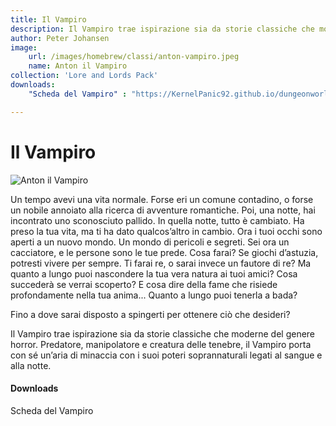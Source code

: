 ```yaml
---
title: Il Vampiro
description: Il Vampiro trae ispirazione sia da storie classiche che moderne del genere horror. Predatore, manipolatore e creatura delle tenebre, il Vampiro porta con sé un’aria di minaccia con i suoi poteri soprannaturali legati al sangue e alla notte.
author: Peter Johansen
image:
    url: /images/homebrew/classi/anton-vampiro.jpeg
    name: Anton il Vampiro
collection: 'Lore and Lords Pack'
downloads:
    "Scheda del Vampiro" : "https://KernelPanic92.github.io/dungeonworld-ita/classi/community/Peter%20Johansen/Lore%20and%20Lords%20Pack/vampiro.pdf"

---
```


# Il Vampiro

![Anton il Vampiro](/images/homebrew/classi/anton-vampiro.jpeg)

Un tempo avevi una vita normale. Forse eri un comune contadino, o forse un nobile annoiato alla ricerca di avventure romantiche. Poi, una notte, hai incontrato uno sconosciuto pallido. In quella notte, tutto è cambiato. Ha preso la tua vita, ma ti ha dato qualcos’altro in cambio.
Ora i tuoi occhi sono aperti a un nuovo mondo. Un mondo di pericoli e segreti. Sei ora un cacciatore, e le persone sono le tue prede. Cosa farai? Se giochi d’astuzia, potresti vivere per sempre. Ti farai re, o sarai invece un fautore di re? Ma quanto a lungo puoi nascondere la tua vera natura ai tuoi amici? Cosa succederà se verrai scoperto? E cosa dire della fame che risiede profondamente nella tua anima... Quanto a lungo puoi tenerla a bada?

Fino a dove sarai disposto a spingerti per ottenere ciò che desideri?

Il Vampiro trae ispirazione sia da storie classiche che moderne del genere horror. Predatore, manipolatore e creatura delle tenebre, il Vampiro porta con sé un’aria di minaccia con i suoi poteri soprannaturali legati al sangue e alla notte.

#### Downloads

<DownloadLink href="https://KernelPanic92.github.io/dungeonworld-ita/classi/community/Peter%20Johansen/Lore%20and%20Lords%20Pack/vampiro.pdf">Scheda del Vampiro</DownloadLink>